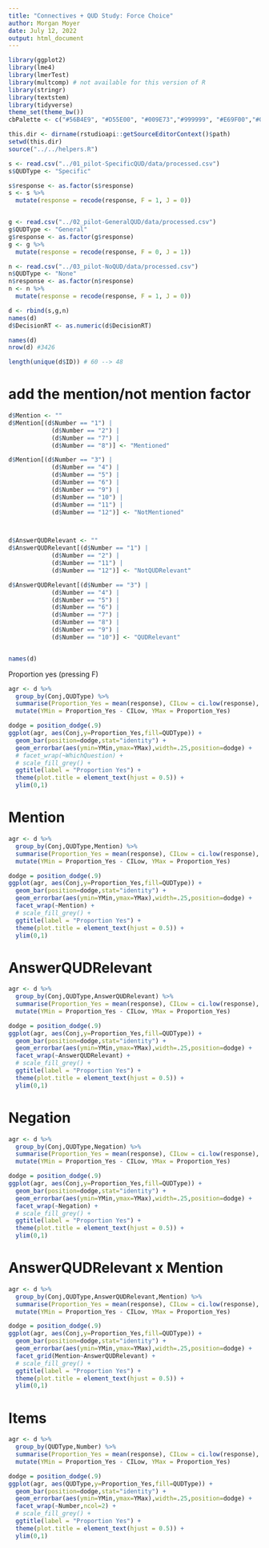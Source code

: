 ```yaml
---
title: "Connectives + QUD Study: Force Choice"
author: Morgan Moyer
date: July 12, 2022
output: html_document
---
```


```r
library(ggplot2)
library(lme4)
library(lmerTest)
library(multcomp) # not available for this version of R
library(stringr)
library(textstem)
library(tidyverse)
theme_set(theme_bw())
cbPalette <- c("#56B4E9", "#D55E00", "#009E73","#999999", "#E69F00","#009E73","#56B4E9", "#D55E00", "#009E73","#999999", "#E69F00","#009E73","#56B4E9", "#D55E00", "#009E73","#999999", "#E69F00","#009E73","#56B4E9", "#D55E00", "#009E73","#999999", "#E69F00","#009E73")
```

```r
this.dir <- dirname(rstudioapi::getSourceEditorContext()$path)
setwd(this.dir)
source("../../helpers.R")

s <- read.csv("../01_pilot-SpecificQUD/data/processed.csv")
s$QUDType <- "Specific"

s$response <- as.factor(s$response)
s <- s %>% 
  mutate(response = recode(response, F = 1, J = 0))


g <- read.csv("../02_pilot-GeneralQUD/data/processed.csv")
g$QUDType <- "General"
g$response <- as.factor(g$response)
g <- g %>% 
  mutate(response = recode(response, F = 0, J = 1))

n <- read.csv("../03_pilot-NoQUD/data/processed.csv")
n$QUDType <- "None"
n$response <- as.factor(n$response)
n <- n %>% 
  mutate(response = recode(response, F = 1, J = 0))

d <- rbind(s,g,n)
names(d)
d$DecisionRT <- as.numeric(d$DecisionRT)
```

```r
names(d)
nrow(d) #3426

length(unique(d$ID)) # 60 --> 48
```

# add the mention/not mention factor
```r
d$Mention <- ""
d$Mention[(d$Number == "1") |
            (d$Number == "2") |
            (d$Number == "7") |
            (d$Number == "8")] <- "Mentioned"

d$Mention[(d$Number == "3") |
            (d$Number == "4") |
            (d$Number == "5") |
            (d$Number == "6") |
            (d$Number == "9") |
            (d$Number == "10") |
            (d$Number == "11") |
            (d$Number == "12")] <- "NotMentioned"



d$AnswerQUDRelevant <- ""
d$AnswerQUDRelevant[(d$Number == "1") |
            (d$Number == "2") |
            (d$Number == "11") |
            (d$Number == "12")] <- "NotQUDRelevant"

d$AnswerQUDRelevant[(d$Number == "3") |
            (d$Number == "4") |
            (d$Number == "5") |
            (d$Number == "6") |
            (d$Number == "7") |
            (d$Number == "8") |
            (d$Number == "9") |
            (d$Number == "10")] <- "QUDRelevant"


names(d)
```

Proportion yes (pressing F)
```r
agr <- d %>%
  group_by(Conj,QUDType) %>%
  summarise(Proportion_Yes = mean(response), CILow = ci.low(response), CIHigh = ci.high(response)) %>%
  mutate(YMin = Proportion_Yes - CILow, YMax = Proportion_Yes)

dodge = position_dodge(.9)
ggplot(agr, aes(Conj,y=Proportion_Yes,fill=QUDType)) +
  geom_bar(position=dodge,stat="identity") +
  geom_errorbar(aes(ymin=YMin,ymax=YMax),width=.25,position=dodge) +
  # facet_wrap(~WhichQuestion) +
  # scale_fill_grey() +
  ggtitle(label = "Proportion Yes") +
  theme(plot.title = element_text(hjust = 0.5)) +
  ylim(0,1)

```

# Mention
```r
agr <- d %>% 
  group_by(Conj,QUDType,Mention) %>%
  summarise(Proportion_Yes = mean(response), CILow = ci.low(response), CIHigh = ci.high(response)) %>%
  mutate(YMin = Proportion_Yes - CILow, YMax = Proportion_Yes)

dodge = position_dodge(.9)
ggplot(agr, aes(Conj,y=Proportion_Yes,fill=QUDType)) +
  geom_bar(position=dodge,stat="identity") +
  geom_errorbar(aes(ymin=YMin,ymax=YMax),width=.25,position=dodge) +
  facet_wrap(~Mention) +
  # scale_fill_grey() +
  ggtitle(label = "Proportion Yes") +
  theme(plot.title = element_text(hjust = 0.5)) +
  ylim(0,1)
```

# AnswerQUDRelevant
```r
agr <- d %>% 
  group_by(Conj,QUDType,AnswerQUDRelevant) %>%
  summarise(Proportion_Yes = mean(response), CILow = ci.low(response), CIHigh = ci.high(response)) %>%
  mutate(YMin = Proportion_Yes - CILow, YMax = Proportion_Yes)

dodge = position_dodge(.9)
ggplot(agr, aes(Conj,y=Proportion_Yes,fill=QUDType)) +
  geom_bar(position=dodge,stat="identity") +
  geom_errorbar(aes(ymin=YMin,ymax=YMax),width=.25,position=dodge) +
  facet_wrap(~AnswerQUDRelevant) +
  # scale_fill_grey() +
  ggtitle(label = "Proportion Yes") +
  theme(plot.title = element_text(hjust = 0.5)) +
  ylim(0,1)
```

# Negation
```r
agr <- d %>% 
  group_by(Conj,QUDType,Negation) %>%
  summarise(Proportion_Yes = mean(response), CILow = ci.low(response), CIHigh = ci.high(response)) %>%
  mutate(YMin = Proportion_Yes - CILow, YMax = Proportion_Yes)

dodge = position_dodge(.9)
ggplot(agr, aes(Conj,y=Proportion_Yes,fill=QUDType)) +
  geom_bar(position=dodge,stat="identity") +
  geom_errorbar(aes(ymin=YMin,ymax=YMax),width=.25,position=dodge) +
  facet_wrap(~Negation) +
  # scale_fill_grey() +
  ggtitle(label = "Proportion Yes") +
  theme(plot.title = element_text(hjust = 0.5)) +
  ylim(0,1)
```


# AnswerQUDRelevant x Mention
```r
agr <- d %>% 
  group_by(Conj,QUDType,AnswerQUDRelevant,Mention) %>%
  summarise(Proportion_Yes = mean(response), CILow = ci.low(response), CIHigh = ci.high(response)) %>%
  mutate(YMin = Proportion_Yes - CILow, YMax = Proportion_Yes)

dodge = position_dodge(.9)
ggplot(agr, aes(Conj,y=Proportion_Yes,fill=QUDType)) +
  geom_bar(position=dodge,stat="identity") +
  geom_errorbar(aes(ymin=YMin,ymax=YMax),width=.25,position=dodge) +
  facet_grid(Mention~AnswerQUDRelevant) +
  # scale_fill_grey() +
  ggtitle(label = "Proportion Yes") +
  theme(plot.title = element_text(hjust = 0.5)) +
  ylim(0,1)
```

# Items
```r
agr <- d %>% 
  group_by(QUDType,Number) %>%
  summarise(Proportion_Yes = mean(response), CILow = ci.low(response), CIHigh = ci.high(response)) %>%
  mutate(YMin = Proportion_Yes - CILow, YMax = Proportion_Yes)

dodge = position_dodge(.9)
ggplot(agr, aes(QUDType,y=Proportion_Yes,fill=QUDType)) +
  geom_bar(position=dodge,stat="identity") +
  geom_errorbar(aes(ymin=YMin,ymax=YMax),width=.25,position=dodge) +
  facet_wrap(~Number,ncol=2) +
  # scale_fill_grey() +
  ggtitle(label = "Proportion Yes") +
  theme(plot.title = element_text(hjust = 0.5)) +
  ylim(0,1)
```
